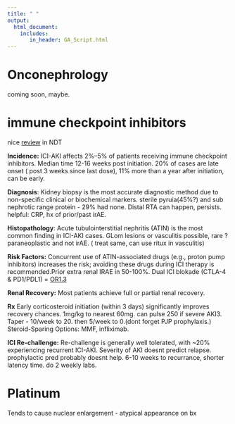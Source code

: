 ```yaml
---
title: " "
output: 
  html_document:
    includes:
       in_header: GA_Script.html
---
```


# Onconephrology

coming soon, maybe.


# immune checkpoint inhibitors

nice [review](https://doi.org/10.1093/ndt/gfae184) in NDT

**Incidence:** ICI-AKI affects 2%–5% of patients receiving immune checkpoint inhibitors.  Median time 12-16 weeks post initiation. 20% of cases are late onset ( post 3 weeks since last dose), 11%  more than a year after initiation, can be early.

**Diagnosis**: Kidney biopsy is the most accurate diagnostic method due to non-specific clinical or biochemical markers. sterile pyruia(45%?) and sub nephrotic range protein - 29% had none. Distal RTA can happen, persists. helpful: CRP, hx of prior/past irAE.

**Histopathology**: Acute tubulointerstitial nephritis (ATIN) is the most common finding in ICI-AKI cases. GLom lesions or vasculitis possible, rare ?paraneoplastic and not irAE. ( treat same, can use ritux in vasculitis)

**Risk Factors:** Concurrent use of ATIN-associated drugs (e.g., proton pump inhibitors) increases the risk; avoiding these drugs during ICI therapy is recommended.Prior extra renal IRAE in 50-100%. Dual ICI blokade (CTLA-4 & PD1/PDL1) = [OR1.3](https://pubmed.ncbi.nlm.nih.gov/34625513/)

**Renal Recovery:** Most patients achieve full or partial renal recovery.

**Rx** Early corticosteroid initiation (within 3 days) significantly improves recovery chances. 1mg/kg to nearest 60mg. can pulse 250 if severe AKI3. Taper - 10/week to 20. then 5/week to 0.(dont forget PJP prophylaxis.)
Steroid-Sparing Options: MMF, infliximab.


**ICI Re-challenge:** Re-challenge is generally well tolerated, with ~20% experiencing recurrent ICI-AKI. Severity of AKI doesnt predict relapse. prophylactic pred probably doesnt help. 6-10 weeks to recurrance, shorter latency time. do 2 weekly labs.


# Platinum

Tends to cause nuclear enlargement - atypical appearance on bx